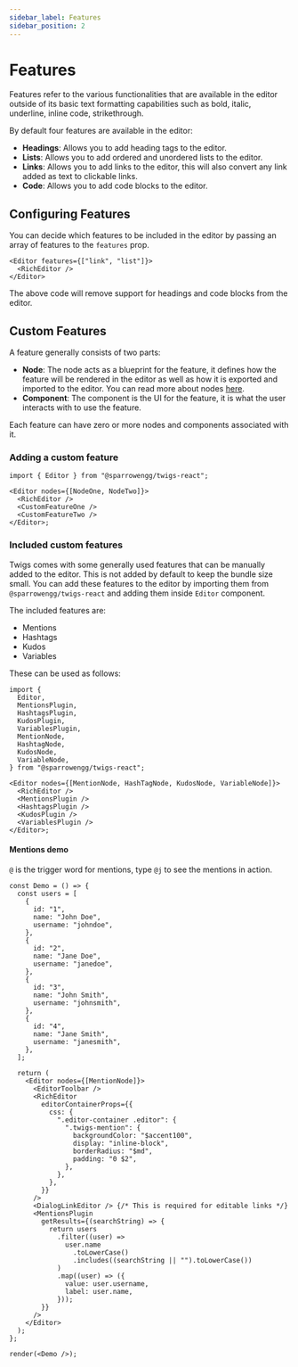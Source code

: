 ```yaml
---
sidebar_label: Features
sidebar_position: 2
---
```


# Features

Features refer to the various functionalities that are available in the editor outside of its basic text formatting capabilities such as bold, italic, underline, inline code, strikethrough.

By default four features are available in the editor:

- **Headings**: Allows you to add heading tags to the editor.
- **Lists**: Allows you to add ordered and unordered lists to the editor.
- **Links**: Allows you to add links to the editor, this will also convert any link added as text to clickable links.
- **Code**: Allows you to add code blocks to the editor.

## Configuring Features

You can decide which features to be included in the editor by passing an array of features to the `features` prop.

```tsx
<Editor features={["link", "list"]}>
  <RichEditor />
</Editor>
```

The above code will remove support for headings and code blocks from the editor.

## Custom Features

A feature generally consists of two parts:

- **Node**: The node acts as a blueprint for the feature, it defines how the feature will be rendered in the editor as well as how it is exported and imported to the editor. You can read more about nodes [here](https://lexical.dev/docs/concepts/nodes).
- **Component**: The component is the UI for the feature, it is what the user interacts with to use the feature.

Each feature can have zero or more nodes and components associated with it.

### Adding a custom feature

```tsx
import { Editor } from "@sparrowengg/twigs-react";

<Editor nodes={[NodeOne, NodeTwo]}>
  <RichEditor />
  <CustomFeatureOne />
  <CustomFeatureTwo />
</Editor>;
```

### Included custom features

Twigs comes with some generally used features that can be manually added to the editor. This is not added by default to keep the bundle size small. You can add these features to the editor by importing them from `@sparrowengg/twigs-react` and adding them inside `Editor` component.

The included features are:

- Mentions
- Hashtags
- Kudos
- Variables

These can be used as follows:

```tsx
import {
  Editor,
  MentionsPlugin,
  HashtagsPlugin,
  KudosPlugin,
  VariablesPlugin,
  MentionNode,
  HashtagNode,
  KudosNode,
  VariableNode,
} from "@sparrowengg/twigs-react";

<Editor nodes={[MentionNode, HashTagNode, KudosNode, VariableNode]}>
  <RichEditor />
  <MentionsPlugin />
  <HashtagsPlugin />
  <KudosPlugin />
  <VariablesPlugin />
</Editor>;
```

#### Mentions demo

`@` is the trigger word for mentions, type `@j` to see the mentions in action.

```tsx live noInline
const Demo = () => {
  const users = [
    {
      id: "1",
      name: "John Doe",
      username: "johndoe",
    },
    {
      id: "2",
      name: "Jane Doe",
      username: "janedoe",
    },
    {
      id: "3",
      name: "John Smith",
      username: "johnsmith",
    },
    {
      id: "4",
      name: "Jane Smith",
      username: "janesmith",
    },
  ];

  return (
    <Editor nodes={[MentionNode]}>
      <EditorToolbar />
      <RichEditor
        editorContainerProps={{
          css: {
            ".editor-container .editor": {
              ".twigs-mention": {
                backgroundColor: "$accent100",
                display: "inline-block",
                borderRadius: "$md",
                padding: "0 $2",
              },
            },
          },
        }}
      />
      <DialogLinkEditor /> {/* This is required for editable links */}
      <MentionsPlugin
        getResults={(searchString) => {
          return users
            .filter((user) =>
              user.name
                .toLowerCase()
                .includes((searchString || "").toLowerCase())
            )
            .map((user) => ({
              value: user.username,
              label: user.name,
            }));
        }}
      />
    </Editor>
  );
};

render(<Demo />);
```

